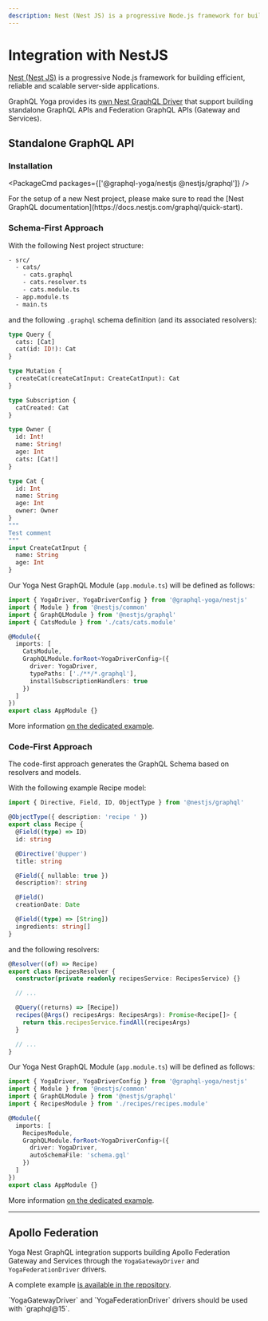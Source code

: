 ```yaml
---
description: Nest (Nest JS) is a progressive Node.js framework for building efficient, reliable and scalable server-side applications.
---
```



# Integration with NestJS

[Nest (Nest JS)](https://nestjs.com) is a progressive Node.js framework for building efficient, reliable and scalable server-side applications.

GraphQL Yoga provides its [own Nest GraphQL Driver](https://github.com/charlypoly/graphql-yoga-nestjs) that support building standalone GraphQL APIs and Federation GraphQL APIs (Gateway and Services).

## Standalone GraphQL API

### Installation

<PackageCmd packages={['@graphql-yoga/nestjs @nestjs/graphql']} />

<Callout>
  For the setup of a new Nest project, please make sure to read the [Nest
  GraphQL documentation](https://docs.nestjs.com/graphql/quick-start).
</Callout>

### Schema-First Approach

With the following Nest project structure:

```bash
- src/
  - cats/
    - cats.graphql
    - cats.resolver.ts
    - cats.module.ts
  - app.module.ts
  - main.ts
```

and the following `.graphql` schema definition (and its associated resolvers):

```graphql
type Query {
  cats: [Cat]
  cat(id: ID!): Cat
}

type Mutation {
  createCat(createCatInput: CreateCatInput): Cat
}

type Subscription {
  catCreated: Cat
}

type Owner {
  id: Int!
  name: String!
  age: Int
  cats: [Cat!]
}

type Cat {
  id: Int
  name: String
  age: Int
  owner: Owner
}
"""
Test comment
"""
input CreateCatInput {
  name: String
  age: Int
}
```

Our Yoga Nest GraphQL Module (`app.module.ts`) will be defined as follows:

```ts filename="app.module.ts"
import { YogaDriver, YogaDriverConfig } from '@graphql-yoga/nestjs'
import { Module } from '@nestjs/common'
import { GraphQLModule } from '@nestjs/graphql'
import { CatsModule } from './cats/cats.module'

@Module({
  imports: [
    CatsModule,
    GraphQLModule.forRoot<YogaDriverConfig>({
      driver: YogaDriver,
      typePaths: ['./**/*.graphql'],
      installSubscriptionHandlers: true
    })
  ]
})
export class AppModule {}
```

More information [on the dedicated example](https://github.com/charlypoly/graphql-yoga-nestjs/tree/master/examples/schema-first).

### Code-First Approach

The code-first approach generates the GraphQL Schema based on resolvers and models.

With the following example Recipe model:

```ts
import { Directive, Field, ID, ObjectType } from '@nestjs/graphql'

@ObjectType({ description: 'recipe ' })
export class Recipe {
  @Field((type) => ID)
  id: string

  @Directive('@upper')
  title: string

  @Field({ nullable: true })
  description?: string

  @Field()
  creationDate: Date

  @Field((type) => [String])
  ingredients: string[]
}
```

and the following resolvers:

```ts
@Resolver((of) => Recipe)
export class RecipesResolver {
  constructor(private readonly recipesService: RecipesService) {}

  // ...

  @Query((returns) => [Recipe])
  recipes(@Args() recipesArgs: RecipesArgs): Promise<Recipe[]> {
    return this.recipesService.findAll(recipesArgs)
  }

  // ...
}
```

Our Yoga Nest GraphQL Module (`app.module.ts`) will be defined as follows:

```ts filename="app.module.ts"
import { YogaDriver, YogaDriverConfig } from '@graphql-yoga/nestjs'
import { Module } from '@nestjs/common'
import { GraphQLModule } from '@nestjs/graphql'
import { RecipesModule } from './recipes/recipes.module'

@Module({
  imports: [
    RecipesModule,
    GraphQLModule.forRoot<YogaDriverConfig>({
      driver: YogaDriver,
      autoSchemaFile: 'schema.gql'
    })
  ]
})
export class AppModule {}
```

More information [on the dedicated example](https://github.com/charlypoly/graphql-yoga-nestjs/tree/master/examples/code-first).

---

## Apollo Federation

Yoga Nest GraphQL integration supports building Apollo Federation Gateway and Services through the `YogaGatewayDriver` and `YogaFederationDriver` drivers.

A complete example [is available in the repository](https://github.com/charlypoly/graphql-yoga-nestjs/tree/master/examples/graphql-federation-code-first).

<Callout type="warning">
  `YogaGatewayDriver` and `YogaFederationDriver` drivers should be used with
  `graphql@15`.
</Callout>
